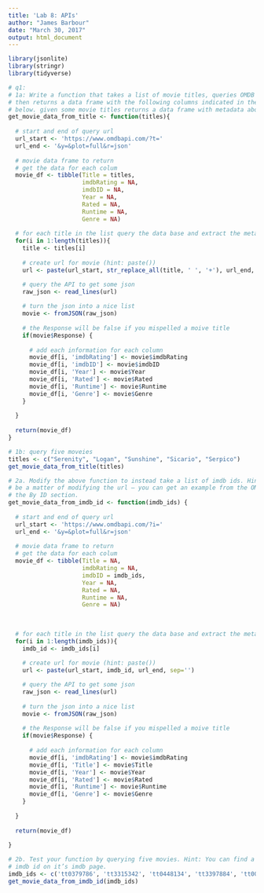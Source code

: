 ```yaml
---
title: 'Lab 8: APIs'
author: "James Barbour"
date: "March 30, 2017"
output: html_document
---
```


```r
library(jsonlite)
library(stringr)
library(tidyverse)
```

```r
# q1:
# 1a: Write a function that takes a list of movie titles, queries OMDB for each movie 
# then returns a data frame with the following columns indicated in the function body 
# below. given some movie titles returns a data frame with metadata about each movie
get_movie_data_from_title <- function(titles){
  
  # start and end of query url
  url_start <- 'https://www.omdbapi.com/?t='
  url_end <- '&y=&plot=full&r=json'
  
  # movie data frame to return
  # get the data for each colum
  movie_df <- tibble(Title = titles,
                     imdbRating = NA,
                     imdbID = NA,
                     Year = NA,
                     Rated = NA,
                     Runtime = NA,
                     Genre = NA)
  
  # for each title in the list query the data base and extract the metadata
  for(i in 1:length(titles)){
    title <- titles[i]
    
    # create url for movie (hint: paste())
    url <- paste(url_start, str_replace_all(title, ' ', '+'), url_end, sep='')

    # query the API to get some json
    raw_json <- read_lines(url)
    
    # turn the json into a nice list
    movie <- fromJSON(raw_json)
    
    # the Response will be false if you mispelled a moive title 
    if(movie$Response) {
      
      # add each information for each column
      movie_df[i, 'imdbRating'] <- movie$imdbRating
      movie_df[i, 'imdbID'] <- movie$imdbID
      movie_df[i, 'Year'] <- movie$Year
      movie_df[i, 'Rated'] <- movie$Rated
      movie_df[i, 'Runtime'] <- movie$Runtime
      movie_df[i, 'Genre'] <- movie$Genre
    }
    
  }
  
  return(movie_df)
}

# 1b: query five moveies
titles <- c("Serenity", "Logan", "Sunshine", "Sicario", "Serpico")
get_movie_data_from_title(titles)

# 2a. Modify the above function to instead take a list of imdb ids. Hint: This should 
# be a matter of modifying the url – you can get an example from the OMDb website under 
# the By ID section.
get_movie_data_from_imdb_id <- function(imdb_ids) {
  
  # start and end of query url
  url_start <- 'https://www.omdbapi.com/?i='
  url_end <- '&y=&plot=full&r=json'
  
  # movie data frame to return
  # get the data for each colum
  movie_df <- tibble(Title = NA,
                     imdbRating = NA,
                     imdbID = imdb_ids,
                     Year = NA,
                     Rated = NA,
                     Runtime = NA,
                     Genre = NA)
  
  
  
  # for each title in the list query the data base and extract the metadata
  for(i in 1:length(imdb_ids)){
    imdb_id <- imdb_ids[i]
    
    # create url for movie (hint: paste())
    url <- paste(url_start, imdb_id, url_end, sep='')

    # query the API to get some json
    raw_json <- read_lines(url)
    
    # turn the json into a nice list
    movie <- fromJSON(raw_json)
    
    # the Response will be false if you mispelled a moive title 
    if(movie$Response) {
      
      # add each information for each column
      movie_df[i, 'imdbRating'] <- movie$imdbRating
      movie_df[i, 'Title'] <- movie$Title
      movie_df[i, 'Year'] <- movie$Year
      movie_df[i, 'Rated'] <- movie$Rated
      movie_df[i, 'Runtime'] <- movie$Runtime
      movie_df[i, 'Genre'] <- movie$Genre
    }
    
  }
  
  return(movie_df)
  
}

# 2b. Test your function by querying five movies. Hint: You can find a movie’s 
# imdb id on it’s imdb page.
imdb_ids <- c('tt0379786', 'tt3315342', 'tt0448134', 'tt3397884', 'tt0070666')
get_movie_data_from_imdb_id(imdb_ids)
```
